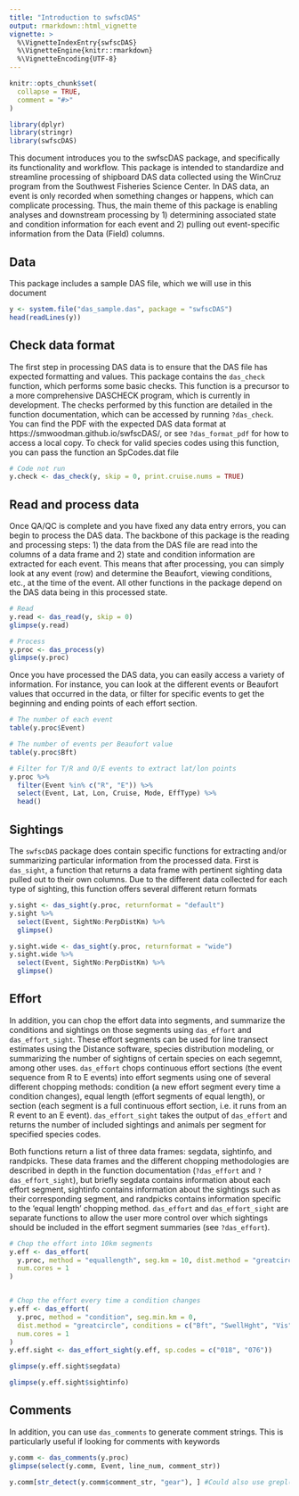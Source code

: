 ```yaml
---
title: "Introduction to swfscDAS"
output: rmarkdown::html_vignette
vignette: >
  %\VignetteIndexEntry{swfscDAS}
  %\VignetteEngine{knitr::rmarkdown}
  %\VignetteEncoding{UTF-8}
---
```

  
```r
knitr::opts_chunk$set(
  collapse = TRUE,
  comment = "#>"
)
```
  
```r
library(dplyr)
library(stringr)
library(swfscDAS)
```

This document introduces you to the swfscDAS package, and specifically its functionality and workflow. This package is intended to standardize and streamline processing of shipboard DAS data collected using the WinCruz program from the Southwest Fisheries Science Center. In DAS data, an event is only recorded when something changes or happens, which can complicate processing. Thus, the main theme of this package is enabling analyses and downstream processing by 1) determining associated state and condition information for each event and 2) pulling out event-specific information from the Data (Field) columns.

## Data

This package includes a sample DAS file, which we will use in this document

```r
y <- system.file("das_sample.das", package = "swfscDAS")
head(readLines(y))
```

## Check data format

The first step in processing DAS data is to ensure that the DAS file has expected formatting and values. This package contains the `das_check` function, which performs some basic checks. This function is a precursor to a more comprehensive DASCHECK program, which is currently in development. The checks performed by this function are detailed in the function documentation, which can be accessed by running `?das_check`. You can find the PDF with the expected DAS data format at https://smwoodman.github.io/swfscDAS/, or see `?das_format_pdf` for how to access a local copy. To check for valid species codes using this function, you can pass the function an SpCodes.dat file

```r
# Code not run
y.check <- das_check(y, skip = 0, print.cruise.nums = TRUE)
```

## Read and process data

Once QA/QC is complete and you have fixed any data entry errors, you can begin to process the DAS data. The backbone of this package is the reading and processing steps: 1) the data from the DAS file are read into the columns of a data frame and 2) state and condition information are extracted for each event. This means that after processing, you can simply look at any event (row) and determine the Beaufort, viewing conditions, etc., at the time of the event. All other functions in the package depend on the DAS data being in this processed state.

```r
# Read 
y.read <- das_read(y, skip = 0)
glimpse(y.read)

# Process
y.proc <- das_process(y)
glimpse(y.proc)
```

Once you have processed the DAS data, you can easily access a variety of information. For instance, you can look at the different events or Beaufort values that occurred in the data, or filter for specific events to get the beginning and ending points of each effort section. 

```r
# The number of each event
table(y.proc$Event)

# The number of events per Beaufort value
table(y.proc$Bft)

# Filter for T/R and O/E events to extract lat/lon points
y.proc %>% 
  filter(Event %in% c("R", "E")) %>% 
  select(Event, Lat, Lon, Cruise, Mode, EffType) %>% 
  head()
```

## Sightings

The `swfscDAS` package does contain specific functions for extracting and/or summarizing particular information from the processed data. First is `das_sight`, a function that returns a data frame with pertinent sighting data pulled out to their own columns. Due to the different data collected for each type of sighting, this function offers several different return formats

```r
y.sight <- das_sight(y.proc, returnformat = "default")
y.sight %>% 
  select(Event, SightNo:PerpDistKm) %>% 
  glimpse()

y.sight.wide <- das_sight(y.proc, returnformat = "wide")
y.sight.wide %>% 
  select(Event, SightNo:PerpDistKm) %>% 
  glimpse()
```

## Effort

In addition, you can chop the effort data into segments, and summarize the conditions and sightings on those segments using `das_effort` and `das_effort_sight`. These effort segments can be used for line transect estimates using the Distance software, species distribution modeling, or summarizing the number of sightigns of certain species on each segemnt, among other uses. `das_effort` chops continuous effort sections (the event sequence from R to E events) into effort segments using one of several different chopping methods: condition (a new effort segment every time a condition changes), equal length (effort segments of equal length), or section (each segment is a full continuous effort section, i.e. it runs from an R event to an E event). `das_effort_sight` takes the output of `das_effort` and returns the number of included sightings and animals per segment for specified species codes. 

Both functions return a list of three data frames: segdata, sightinfo, and randpicks. These data frames and the different chopping methodologies are described in depth in the function documentation (`?das_effort` and `?das_effort_sight`), but briefly segdata contains information about each effort segment, sightinfo contains information about the sightings such as their corresponding segment, and randpicks contains information specific to the 'equal length' chopping method. `das_effort` and `das_effort_sight` are separate functions to allow the user more control over which sightings should be included in the effort segment summaries (see `?das_effort`).

```r
# Chop the effort into 10km segments
y.eff <- das_effort(
  y.proc, method = "equallength", seg.km = 10, dist.method = "greatcircle", 
  num.cores = 1
)


# Chop the effort every time a condition changes
y.eff <- das_effort(
  y.proc, method = "condition", seg.min.km = 0, 
  dist.method = "greatcircle", conditions = c("Bft", "SwellHght", "Vis"), 
  num.cores = 1
)
y.eff.sight <- das_effort_sight(y.eff, sp.codes = c("018", "076"))

glimpse(y.eff.sight$segdata)

glimpse(y.eff.sight$sightinfo)
```

## Comments

In addition, you can use `das_comments` to generate comment strings. This is particularly useful if looking for comments with keywords

```r
y.comm <- das_comments(y.proc)
glimpse(select(y.comm, Event, line_num, comment_str))

y.comm[str_detect(y.comm$comment_str, "gear"), ] #Could also use grepl() here
```
